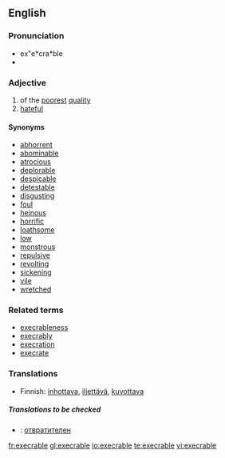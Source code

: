 ==English==

===Pronunciation===
*ex"e*cra*ble
*{{audio|Execrable-pronunciation-us.ogg|Audio pronunciation}}

===Adjective===
{{en-adj}}

# of the [[poor]]est [[quality]]
# [[hateful]]

====Synonyms====
* [[abhorrent]]
* [[abominable]]
* [[atrocious]]
* [[deplorable]]
* [[despicable]]
* [[detestable]]
* [[disgusting]]
* [[foul]]
* [[heinous]]
* [[horrific]]
* [[loathsome]]
* [[low]]
* [[monstrous]]
* [[repulsive]]
* [[revolting]]
* [[sickening]]
* [[vile]]
* [[wretched]]


===Related terms===
* [[execrableness]]
* [[execrably]]
* [[execration]]
* [[execrate]]

===Translations===
{{rfc-level|Translations at L3+ (AutoFormat would have corrected level of Translations)}}
{{trans-top|of the poorest quality}}
{{trans-mid}}
{{trans-bottom}}

{{trans-top|hateful}}
*Finnish: [[inhottava]], [[iljettävä]], [[kuvottava]]
{{trans-mid}}
{{trans-bottom}}

=====Translations to be checked=====
{{checktrans}}
{{top}}
*{{ttbc|Bulgarian}}: [[отвратителен]]
{{mid}}
{{bottom}}

[[fr:execrable]]
[[gl:execrable]]
[[io:execrable]]
[[te:execrable]]
[[vi:execrable]]